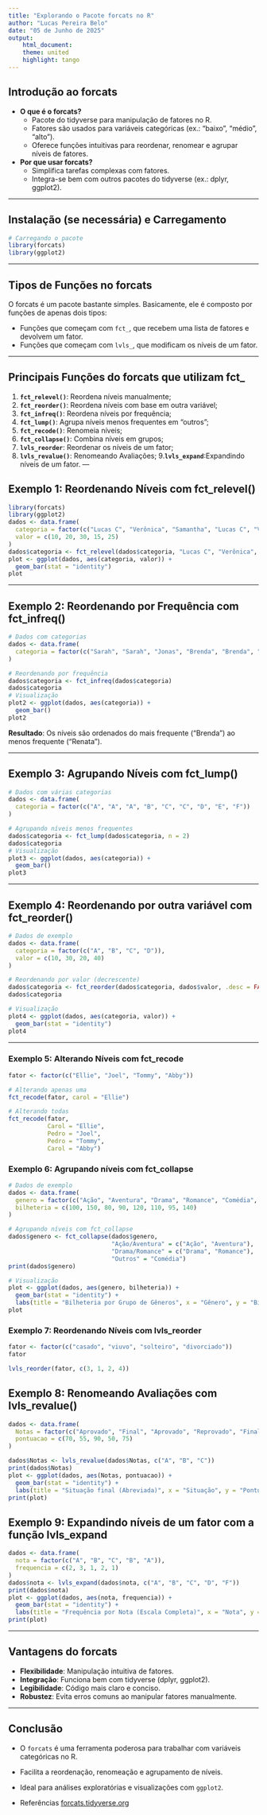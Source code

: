 ```yaml
---
title: "Explorando o Pacote forcats no R"
author: "Lucas Pereira Belo"
date: "05 de Junho de 2025"
output: 
    html_document:
    theme: united
    highlight: tango
---
```


## Introdução ao forcats

- **O que é o forcats?**
  - Pacote do tidyverse para manipulação de fatores no R.
  - Fatores são usados para variáveis categóricas (ex.: "baixo", "médio", "alto").
  - Oferece funções intuitivas para reordenar, renomear e agrupar níveis de fatores.

- **Por que usar forcats?**
  - Simplifica tarefas complexas com fatores.
  - Integra-se bem com outros pacotes do tidyverse (ex.: dplyr, ggplot2).

---

## Instalação (se necessária) e Carregamento

```r
# Carregando o pacote
library(forcats)
library(ggplot2)
```
---

## Tipos de Funções no forcats

O forcats é um pacote bastante simples. Basicamente, ele é composto por funções de apenas dois tipos:

- Funções que começam com `fct_`, que recebem uma lista de fatores e devolvem um fator.
- Funções que começam com `lvls_`, que modificam os níveis de um fator.

---

## Principais Funções do forcats que utilizam fct_

1. **`fct_relevel()`**: Reordena níveis manualmente;
2. **`fct_reorder()`**: Reordena níveis com base em outra variável;
3. **`fct_infreq()`**: Reordena níveis por frequência;
4. **`fct_lump()`**: Agrupa níveis menos frequentes em "outros";
5. **`fct_recode()`**: Renomeia níveis;
6. **`fct_collapse()`**: Combina níveis em grupos;
7. **`lvls_reorder`**: Reordenar os níveis de um fator;
8. **`lvls_revalue()`**: Renomeando Avaliações;
9.**`lvls_expand`**:Expandindo níveis de um fator.
---

## Exemplo 1: Reordenando Níveis com fct_relevel()

```r
library(forcats)
library(ggplot2)
dados <- data.frame(
  categoria = factor(c("Lucas C", "Verônica", "Samantha", "Lucas C", "Verônica")),
  valor = c(10, 20, 30, 15, 25)
)
dados$categoria <- fct_relevel(dados$categoria, "Lucas C", "Verônica", "Samantha")
plot <- ggplot(dados, aes(categoria, valor)) +
  geom_bar(stat = "identity")
plot
```


---

## Exemplo 2: Reordenando por Frequência com fct_infreq()

```r
# Dados com categorias
dados <- data.frame(
  categoria = factor(c("Sarah", "Sarah", "Jonas", "Brenda", "Brenda", "Brenda", "Renata"))
)

# Reordenando por frequência
dados$categoria <- fct_infreq(dados$categoria)
dados$categoria
# Visualização
plot2 <- ggplot(dados, aes(categoria)) +
  geom_bar()
plot2
```

**Resultado**: Os níveis são ordenados do mais frequente ("Brenda") ao menos frequente ("Renata").

---

## Exemplo 3: Agrupando Níveis com fct_lump()

```r
# Dados com várias categorias
dados <- data.frame(
  categoria = factor(c("A", "A", "A", "B", "C", "C", "D", "E", "F"))
)

# Agrupando níveis menos frequentes
dados$categoria <- fct_lump(dados$categoria, n = 2)
dados$categoria
# Visualização
plot3 <- ggplot(dados, aes(categoria)) +
  geom_bar()
plot3
```

---

## Exemplo 4: Reordenando por outra variável com fct_reorder()

```r
# Dados de exemplo
dados <- data.frame(
  categoria = factor(c("A", "B", "C", "D")),
  valor = c(10, 30, 20, 40)
)

# Reordenando por valor (decrescente)
dados$categoria <- fct_reorder(dados$categoria, dados$valor, .desc = FALSE)
dados$categoria

# Visualização
plot4 <- ggplot(dados, aes(categoria, valor)) +
  geom_bar(stat = "identity")
plot4
```

---

### Exemplo 5: Alterando Níveis com fct_recode

```r
fator <- factor(c("Ellie", "Joel", "Tommy", "Abby"))

# Alterando apenas uma
fct_recode(fator, carol = "Ellie")

# Alterando todas
fct_recode(fator,
           Carol = "Ellie",
           Pedro = "Joel",
           Pedro = "Tommy",
           Carol = "Abby")
```

### Exemplo 6: Agrupando níveis com fct_collapse
```r
# Dados de exemplo
dados <- data.frame(
  genero = factor(c("Ação", "Aventura", "Drama", "Romance", "Comédia", "Ação", "Romance", "Aventura")),
  bilheteria = c(100, 150, 80, 90, 120, 110, 95, 140)
)

# Agrupando níveis com fct_collapse
dados$genero <- fct_collapse(dados$genero,
                             "Ação/Aventura" = c("Ação", "Aventura"),
                             "Drama/Romance" = c("Drama", "Romance"),
                             "Outros" = "Comédia")
print(dados$genero)

# Visualização
plot <- ggplot(dados, aes(genero, bilheteria)) +
  geom_bar(stat = "identity") +
  labs(title = "Bilheteria por Grupo de Gêneros", x = "Gênero", y = "Bilheteria (milhões)")
plot
```

### Exemplo 7: Reordenando Níveis com lvls_reorder

```r
fator <- factor(c("casado", "viuvo", "solteiro", "divorciado"))
fator

lvls_reorder(fator, c(3, 1, 2, 4))
```


## Exemplo 8: Renomeando Avaliações com lvls_revalue()

```r
dados <- data.frame(
  Notas = factor(c("Aprovado", "Final", "Aprovado", "Reprovado", "Final")),
  pontuacao = c(70, 55, 90, 50, 75)
)

dados$Notas <- lvls_revalue(dados$Notas, c("A", "B", "C"))
print(dados$Notas)
plot <- ggplot(dados, aes(Notas, pontuacao)) +
  geom_bar(stat = "identity") +
  labs(title = "Situação final (Abreviada)", x = "Situação", y = "Pontuação")
print(plot)
```


## Exemplo 9: Expandindo níveis de um fator com a função lvls_expand

```r
dados <- data.frame(
  nota = factor(c("A", "B", "C", "B", "A")),
  frequencia = c(2, 3, 1, 2, 1)
)
dados$nota <- lvls_expand(dados$nota, c("A", "B", "C", "D", "F"))
print(dados$nota)
plot <- ggplot(dados, aes(nota, frequencia)) +
  geom_bar(stat = "identity") +
  labs(title = "Frequência por Nota (Escala Completa)", x = "Nota", y = "Frequência")
print(plot)
```
---

## Vantagens do forcats

- **Flexibilidade**: Manipulação intuitiva de fatores.
- **Integração**: Funciona bem com tidyverse (dplyr, ggplot2).
- **Legibilidade**: Código mais claro e conciso.
- **Robustez**: Evita erros comuns ao manipular fatores manualmente.

---

## Conclusão

- O `forcats` é uma ferramenta poderosa para trabalhar com variáveis categóricas no R.
- Facilita a reordenação, renomeação e agrupamento de níveis.
- Ideal para análises exploratórias e visualizações com `ggplot2`.

- Referências [forcats.tidyverse.org](https://forcats.tidyverse.org)